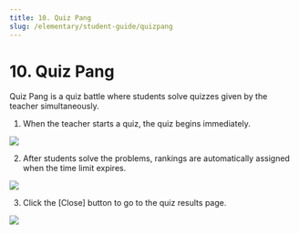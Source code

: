 ```yaml
---
title: 10. Quiz Pang
slug: /elementary/student-guide/quizpang
---
```



# 10. Quiz Pang

Quiz Pang is a quiz battle where students solve quizzes given by the teacher simultaneously.

1. When the teacher starts a quiz, the quiz begins immediately.

<Image src="/img/en/elementary/student/10-01.jpg" size="lg" />

2. After students solve the problems, rankings are automatically assigned when the time limit expires.

<Image src="/img/en/elementary/student/10-02.jpg" size="lg" />

3. Click the [Close] button to go to the quiz results page.

<Image src="/img/en/elementary/student/10-03.jpg" size="lg" />
